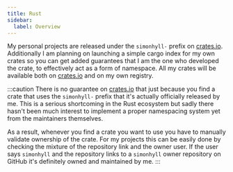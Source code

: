 ```yaml
---
title: Rust
sidebar:
  label: Overview
---
```


My personal projects are released under the `simonhyll-` prefix on [crates.io](https://crates.io). Additionally I am planning on launching a simple cargo index for my own crates so you can get added guarantees that I am the one who developed the crate, to effectively act as a form of namespace. All my crates will be available both on [crates.io](https://crates.io) and on my own registry.

:::caution
There is no guarantee on [crates.io](https://crates.io) that just because you find a crate that uses the `simonhyll-` prefix that it's actually officially released by me. This is a serious shortcoming in the Rust ecosystem but sadly there hasn't been much interest to implement a proper namespacing system yet from the maintainers themselves.

As a result, whenever you find a crate you want to use you have to manually validate ownership of the crate. For my projects this can be easily done by checking the mixture of the repository link and the owner user. If the user says `simonhyll` and the repository links to a `simonhyll` owner repository on GitHub it's definitely owned and maintained by me.
:::
